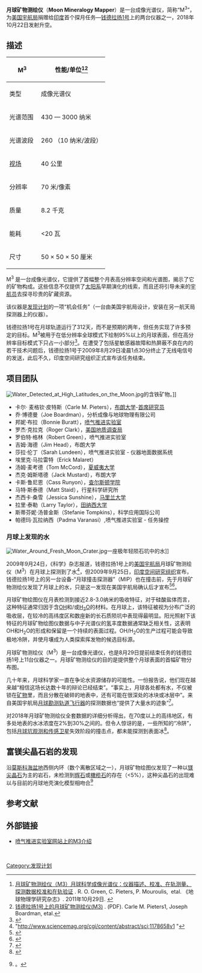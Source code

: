 {{Infobox spacecraft
| Name = 月球矿物测绘仪
| Image =[[File:Moon_Mineralogy_Mapper_left.jpg|290px]]
| Caption = 月球矿物测绘仪的左侧

| Operator = [[美国宇航局|美国宇航局]]
| Manufacturer = [[喷气推进实验室|喷气推进实验室]]
| Type = 成像光谱仪
| Function = 
| Mission_Duration = 712 天（计划） <br>312天（实际）
| Began = 2008年11月12日
| Ceased = 2009年9月20日
| Webpage ={{url|http://www.jpl.nasa.gov/missions/moon-mineralogy-mapper-m3/}}

| Mass = 8.2千克（18磅）
| Dimensions =
| Number = <!--number launched-->
| Power_consumption = 
| Resolution = 40公里（25英里） （视场）<br>140米（460英尺）（全球）<br>70米（230英尺）（目标）
| Spectral_Band =
| Data_Rate =

| Spacecraft = [[月球1号|钱德拉扬1号]]
| SC_Operator = [[印度空间研究组织|印度空间研究组织]]
| Launch = 2008年10月22日<br>[[协调世界时|世界时]]0点52分
| Rocket = [[极轨卫星运载火箭|极轨卫星运载火箭C11号]]
| Launch_Site = [[萨迪什·达万航天中心|萨迪什·达万航天中心]]
| COSPAR = 2008-052A
| Orbit = 
| Decay = <!--decay date-->
}}
'''月球矿物测绘仪'''（'''Moon Mineralogy Mapper'''）是一台成像光谱仪，简称“M<sup>3</sup>”，为[[美国宇航局|美国宇航局]]捐赠给[[印度|印度]]首个探月任务—[[月球1号|钱德拉扬1号]]上的两台仪器之一，2018年10月22日发射升空。

== 描述 ==
{| class="wikitable floatleft"
|-
! M<sup>3</sup> !! 性能/单位<ref>[https://agupubs.onlinelibrary.wiley.com/doi/full/10.1029/2011JE003797 月球矿物测绘仪（M3）月球科学成像光谱仪：仪器描述、校准、在轨测量、探测数据校准和在轨验证] {{Wayback|url=https://agupubs.onlinelibrary.wiley.com/doi/full/10.1029/2011JE003797 |date=20200430144814 }}. R. O. Green, C. Pieters, P. Mouroulis,  etal. 《地球物理学研究杂志》. 2011年10月29日. {{doi|10.1029/2011JE003797}}</ref><ref>[https://pdfs.semanticscholar.org/47e4/3763e10e35d8468654c7d2a2fe24f1f20ae0.pdf 钱德拉扬1号上的月球矿物测绘仪(M3)] {{Wayback|url=https://pdfs.semanticscholar.org/47e4/3763e10e35d8468654c7d2a2fe24f1f20ae0.pdf |date=20180822014848 }}. (PDF). Carle M. Pieters1, Joseph Boardman, etal.</ref>
|-
| 类型|| 成像光谱仪
|-
|光谱范围 ||430 — 3000 纳米 
|-
| 光谱波段 || 260 （10 纳米/波段）
|-
| [[视野|视场]] || 40 公里
|-
| 分辨率 || 70 米/像素
|-
| 质量 || 8.2 千克
|-
| 能耗 || <20 瓦
|-
| 尺寸 || 50 × 50 × 50 厘米
|}
M<sup>3</sup> 是一台成像光谱仪，它提供了首幅整个月表高分辨率空间和光谱图，揭示了它的矿物构成。这些信息不仅提供了[[太阳系|太阳系]]早期演化的线索，而且还将引导未来的[[宇航员|宇航员]]去探寻珍贵的矿藏资源。

该仪器是[[发现计划|发现计划]]的一项“机会任务”（一台由美国宇航局设计，安装在另一航天局探测器上的仪器）。

钱德拉扬1号在月球轨道运行了312天，而不是预期的两年，但任务实现了许多预定的目标。M<sup>3</sup>被用于在低分辨率全球模式下绘制95%以上的月球表面，但在高分辨率目标模式下只占一小部分<ref>{{cite web|last=Boardman|first=Joe|title=月球矿物测绘仪观测到的新月球：图像覆盖、光谱度数和统计异常。|url=http://www.planetary.brown.edu/pdfs/m3_1716.pdf|publisher=LPI|accessdate=12 April 2011|archive-date=2019-07-16|archive-url=https://web.archive.org/web/20190716224623/http://www.planetary.brown.edu/pdfs/m3_1716.pdf|dead-url=yes}}</ref>。在遭受了包括星敏感器故障和热屏蔽不良在内的若干技术问题后，钱德拉扬1号于2009年8月29日凌晨1点30分终止了无线电信号的发送，此后不久，印度空间研究组织正式宣布该任务结束。

== 项目团队 ==
[[Image:Water_Detected_at_High_Latitudes_on_the_Moon.jpg|thumb]]的含铁矿物。]]
 
* 卡尔· 麦格钦·皮特斯（Carle M. Pieters），[[布朗大学|布朗大学]]-[[首席研究员|首席研究员]]
*乔·博德曼（Joe Boardman），分析成像与地球物理有限公司
*邦妮·布拉（Bonnie Buratt），[[喷气推进实验室|喷气推进实验室]]
*罗杰·克拉克（Roger Clark），[[美国地质调查局|美国地质调查局]]
*罗伯特·格林（Robert Green），喷气推进实验室
*吉姆·海德（Jim Head），布朗大学
*莎拉·伦丁（Sarah Lundeen），喷气推进实验室 - 仪器地面数据系统 
*埃里克·马拉雷特（Erick Malaret） 
*汤姆·麦考德（Tom McCord），[[夏威夷大学|夏威夷大学]]
*杰克·姆斯塔德（Jack Mustard），布朗大学
*卡斯·鲁尼恩（Cass Runyon），[[查尔斯顿学院|查尔斯顿学院]]
*马特·斯泰德（Matt Staid），行星科学研究所
*杰西卡·桑雪（Jessica Sunshine），[[马里兰大学学院市分校|马里兰大学]]
*拉里·泰勒（Larry Taylor），[[田纳西大学|田纳西大学]]
*斯蒂芬妮·汤普金斯（Stefanie Tompkins），科学应用国际公司 
*帕德玛·瓦拉纳西（Padma Varanasi）,喷气推进实验室 - 任务操控
===月球上发现的水===
[[Image:Water_Around_Fresh_Moon_Crater.jpg|thumb]]一座极年轻陨石坑中的水]]

2009年9月24日，《科学》杂志报道，钱德拉扬1号上的[[美国宇航局|美国宇航局]]月球矿物测绘仪（M<sup>3</sup>）在月球上探测到了水<ref>"http://www.sciencemag.org/cgi/content/abstract/sci;1178658v1 {{Wayback|url=http://www.sciencemag.org/cgi/content/abstract/sci;1178658v1 |date=20091118041025 }}"</ref>，但2009年9月25日，[[印度空间研究组织|印度空间研究组织]]宣布，钱德拉扬1号上的另一台设备-“月球撞击探测器”（MIP）也在撞击前，先于月球矿物测绘仪发现了月球上的水，只是这一发现在美国宇航局确认后才宣布<ref>{{cite news| url=http://www.dnaindia.com/scitech/1292942/report-chandrayaan-first-discovered-water-on-moon-but| title=钱德拉扬1号最早在月球上发现了水，但？| work=[[每日新闻与分析|每日新闻与分析]]| date=2009年9月25日| agency=每日新闻与分析| accessdate=2013-06-09| location=班加罗尔| archive-date=2020-06-11| archive-url=https://web.archive.org/web/20200611141014/https://www.dnaindia.com/technology/report-chandrayaan-first-discovered-water-on-moon-but-1292942| dead-url=no}}</ref><ref>{{cite news | url=http://www.ndtv.com/article/sci-tech/did-india-beat-nasa-to-find-water-on-moon-9091 | title=印度在月球找水方面打败了美国宇航局吗？ | work=[[新德里电视台|新德里电视台]] | date=2009年9月25日 | accessdate=2013-06-09 | author=Bagla, Pallav | location=班加罗尔 | archive-date=2014-10-06 | archive-url=https://web.archive.org/web/20141006180606/http://www.ndtv.com/article/sci-tech/did-india-beat-nasa-to-find-water-on-moon-9091 | dead-url=no }}</ref>。

月球矿物绘图仪在月表检测到接近2.8-3.0纳米的吸收特征，对于硅酸盐体而言，这种特征通常归因于含[[氢氧化物|OH]]和/或[[水|H<sub>2</sub>O]]的材料。在月球上，该特征被视为分布广泛的吸收层，在较冷的高纬度区和数座新的长石质陨坑中表现得最明显。阳光照射下该特征的月球矿物绘图仪数据与中子光谱仪的[[氢|氢]]丰度数据通常缺乏相关性，这表明OH和H<sub>2</sub>O的形成和保留是一个持续的表面过程。OH/H<sub>2</sub>O的生产过程可能会导致极地冷阱，并使月壤成为人类探索挥发物的候选目标源。

月球矿物测绘仪（M<sup>3</sup>）是一台成像光谱仪，也是8月29日提前结束任务的钱德拉扬1号上11台仪器之一。月球矿物测绘仪的目的是提供整个月球表面的首幅矿物分布图。

几十年来，月球科学家一直在争论水资源储存的可能性。一份报告说，他们现在越来越“相信这场长达数十年的辩论已经结束”。“事实上，月球各处都有水，不仅被锁在[[矿物|矿物]]里，而且分散在破碎的地表中，还有可能在很深处的冰块或冰层中”。来自美国宇航局[[月球勘测轨道飞行器|月球勘测轨道飞行器]]的探测数据也“提供了大量水的迹象”<ref>{{cite news | url=http://www.hindu.com/2009/09/23/stories/2009092357770100.htm | location=Chennai, India | work=The Hindu | title=月球上发现了水？“其实有很多” | date=23 September 2009 | accessdate=2021-02-07 | archive-date=2009-09-26 | archive-url=https://web.archive.org/web/20090926073133/http://www.hindu.com/2009/09/23/stories/2009092357770100.htm | dead-url=yes }}</ref>。

对2018年月球矿物测绘仪全套数据的详细分析得出，在70度以上的高纬地区，有多处地表的水冰浓度在2%到30%之间的。但令人惊讶的是，一些所知的“冷阱”，包括[[月球坑观测和传感卫星|月球坑观测和传感卫星]]失效阶段的撞击点，都未能探测到表面冰<ref>{{cite journal |last1=Li |first1=Shuai |last2=Lucey |first2=Paul G. |last3=Ralph E. |first3=Milliken |title=月球极地区地表裸露水冰的直接证据|journal=美国国家科学院学报|volume=115 |issue=36 |pages=8907–8912 |publisher=国家科学院|doi=10.1073/pnas.1802345115 |pmid=30126996 |pmc=6130389 |date=2018年8月20日}}</ref>。

== 富镁尖晶石岩的发现 ==
沿[[莫斯科海_(月球)|莫斯科海盆地]]西侧内环（数个离散区域之一），月球矿物绘图仪发现了一种以[[镁|镁]][[偏铝酸镁|尖晶石]]为主的岩石，未检测到[[辉石|辉石]]或[[橄榄石|橄榄石]]的存在（<5%），这种尖晶石的出现难以与目前的月球地壳演化模型相吻合<ref>{{cite web|last=Pieters|first=Carle|title=月球矿物测绘仪辨识出一种新的富含尖晶石的月岩类型|url=http://www.lpi.usra.edu/meetings/lpsc2010/pdf/1854.pdf|publisher=LPI|accessdate=2011年4月12日|archive-date=2021年1月26日|archive-url=https://web.archive.org/web/20210126061543/https://www.lpi.usra.edu/meetings/lpsc2010/pdf/1854.pdf|dead-url=no}}。</ref>

==参考文献==
{{reflist}}
==外部链接==
* [http://www.jpl.nasa.gov/missions/moon-mineralogy-mapper-m3/ 喷气推进实验室网站上的M3介绍] {{Wayback|url=http://www.jpl.nasa.gov/missions/moon-mineralogy-mapper-m3/ |date=20210320153650 }}
 
{{Planetary Missions Program Office}}
[[Category:发现计划|Category:发现计划]]